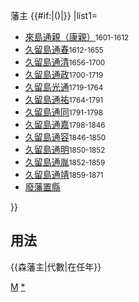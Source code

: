 {{Navbox
|bodyclass=hlist

|name=森藩主
|title=久留島氏[[森藩]]{{#if:{{{1|}}}|{{{1|}}}|}}藩主 {{#if:{{{2|}}}|({{{2|}}})|}}
|list1=
*[[來島長親|來島通親（康親）]]<small>1601-1612</small>
*[[久留島通春]]<small>1612-1655</small>
*[[久留島通清]]<small>1656-1700</small>
*[[久留島通政]]<small>1700-1719</small>
*[[久留島光通]]<small>1719-1764</small>
*[[久留島通祐]]<small>1764-1791</small>
*[[久留島通同]]<small>1791-1798</small>
*[[久留島通嘉]]<small>1798-1846</small>
*[[久留島通容]]<small>1846-1850</small>
*[[久留島通明]]<small>1850-1852</small>
*[[久留島通胤]]<small>1852-1859</small>
*[[久留島通靖]]<small>1859-1871</small>
*[[廢藩置縣]]
}}<noinclude>

== 用法 ==
<nowiki>{{森藩主|代數|在任年}}</nowiki>
[[Category:歷代藩主模板|M]]
[[Category:森藩主|*]]
</noinclude>